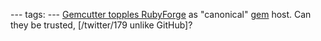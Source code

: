 ---
tags:
---
[http://www.rubyinside.com/gemcutter-is-the-new-official-default-rubygem-host-2659.html Gemcutter topples RubyForge] as "canonical" [[gem]] host. Can they be trusted, [/twitter/179 unlike GitHub]?
